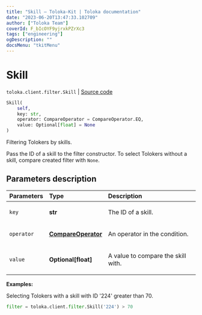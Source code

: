 ```yaml
---
title: "Skill — Toloka-Kit | Toloka documentation"
date: "2023-06-20T13:47:33.102709"
author: ["Toloka Team"]
coverId: F_bIcOYF9yjrxkPZrXc3
tags: ["engineering"]
ogDescription: ""
docsMenu: "tkitMenu"
---
```


# Skill

`toloka.client.filter.Skill` | [Source code](https://github.com/Toloka/toloka-kit/blob/v1.2.0/src/client/filter.py#L227)

```python
Skill(
    self,
    key: str,
    operator: CompareOperator = CompareOperator.EQ,
    value: Optional[float] = None
)
```

Filtering Tolokers by skills.

Pass the ID of a skill to the filter constructor.
To select Tolokers without a skill, compare created filter with `None`.

## Parameters description

| Parameters | Type | Description |
| :----------| :----| :-----------|
`key`|**str**|<p>The ID of a skill.</p>
`operator`|**[CompareOperator](/docs/toloka-kit/reference/toloka.client.primitives.operators.CompareOperator)**|<p>An operator in the condition.</p>
`value`|**Optional\[float\]**|<p>A value to compare the skill with.</p>

**Examples:**

Selecting Tolokers with a skill with ID '224' greater than 70.

```python
filter = toloka.client.filter.Skill('224') > 70
```